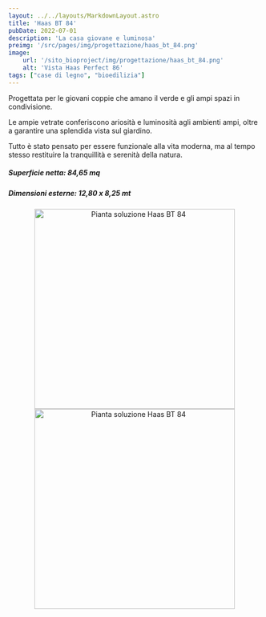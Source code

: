 ```yaml
---
layout: ../../layouts/MarkdownLayout.astro
title: 'Haas BT 84'
pubDate: 2022-07-01
description: 'La casa giovane e luminosa'
preimg: '/src/pages/img/progettazione/haas_bt_84.png'
image:
    url: '/sito_bioproject/img/progettazione/haas_bt_84.png'
    alt: 'Vista Haas Perfect 86'
tags: ["case di legno", "bioedilizia"]
---
```


Progettata per le giovani coppie che amano il verde e gli ampi spazi in condivisione.  

Le ampie vetrate conferiscono ariosità e luminosità agli ambienti ampi, oltre a garantire una splendida vista sul giardino.  

Tutto è stato pensato per essere funzionale alla vita moderna, ma al tempo stesso restituire la tranquillità e serenità della natura.    
  
##### Superficie netta: 84,65 mq
##### Dimensioni esterne: 12,80 x 8,25 mt

<div style="text-align: center;">
<Image src={imgPianta} alt="Pianta soluzione Haas BT 84" height="400"/>
<Image src={imgPiantaIso} alt="Pianta soluzione Haas BT 84" height="400"/>
</div>